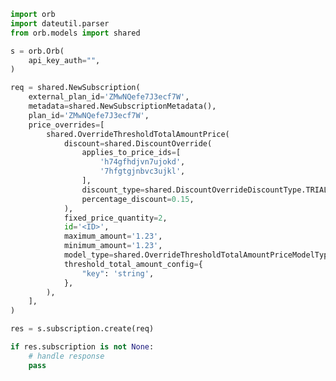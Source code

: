 ```python Create.py
import orb
import dateutil.parser
from orb.models import shared

s = orb.Orb(
    api_key_auth="",
)

req = shared.NewSubscription(
    external_plan_id='ZMwNQefe7J3ecf7W',
    metadata=shared.NewSubscriptionMetadata(),
    plan_id='ZMwNQefe7J3ecf7W',
    price_overrides=[
        shared.OverrideThresholdTotalAmountPrice(
            discount=shared.DiscountOverride(
                applies_to_price_ids=[
                    'h74gfhdjvn7ujokd',
                    '7hfgtgjnbvc3ujkl',
                ],
                discount_type=shared.DiscountOverrideDiscountType.TRIAL,
                percentage_discount=0.15,
            ),
            fixed_price_quantity=2,
            id='<ID>',
            maximum_amount='1.23',
            minimum_amount='1.23',
            model_type=shared.OverrideThresholdTotalAmountPriceModelType.THRESHOLD_TOTAL_AMOUNT,
            threshold_total_amount_config={
                "key": 'string',
            },
        ),
    ],
)

res = s.subscription.create(req)

if res.subscription is not None:
    # handle response
    pass
```
